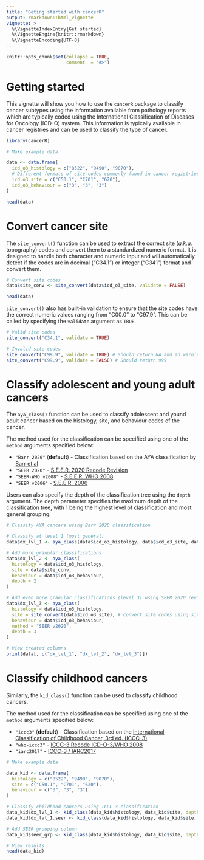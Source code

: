 ```yaml
---
title: "Geting started with cancerR"
output: rmarkdown::html_vignette
vignette: >
  %\VignetteIndexEntry{Get started}
  %\VignetteEngine{knitr::rmarkdown}
  %\VignetteEncoding{UTF-8}
---
```


```r
knitr::opts_chunk$set(collapse = TRUE,
                      comment  = "#>")
```

# Getting started

This vignette will show you how to use the `cancerR` package to classify cancer 
subtypes using the information available from pathology reports which are typically
coded using the International Classification of Diseases for Oncology (ICD-O) system. 
This information is typically available in cancer registries and can be used to 
classify the type of cancer.

```r
library(cancerR)

# Make example data

data <- data.frame(
  icd_o3_histology = c("8522", "9490", "9070"),
  # Different formats of site codes commonly found in cancer registries
  icd_o3_site = c("C50.1", "C701", "620"),
  icd_o3_behaviour = c("3", "3", "3")
)

head(data)

```

# Convert cancer site

The `site_convert()` function can be used to extract the correct site (*a.k.a.* 
topography) codes and convert them to a standardized numeric format. It is designed
to handle both character and numeric input and will automatically detect if the codes
are in decimal ("C34.1") or integer ("C341") format and convert them.


```r

# Convert site codes
data$site_conv <- site_convert(data$icd_o3_site, validate = FALSE)

head(data)

```

`site_convert()` also has built-in validation to ensure that the site codes have 
the correct numeric values ranging from "C00.0" to "C97.9".
This can be called by specifying the `validate` argument as `TRUE`.

```r

# Valid site codes
site_convert("C34.1", validate = TRUE)

# Invalid site codes
site_convert("C99.9", validate = TRUE) # Should return NA and an warning message
site_convert("C99.9", validate = FALSE) # Should return 999

```


# Classify adolescent and young adult cancers

The `aya_class()` function can be used to classify adolescent and yound adult 
cancer based on the histology, site, and behaviour codes of the cancer.

The method used for the classification can be specified using one of the `method` 
arguments specified below:

- `"Barr 2020"` (**default**) - Classification based on the AYA classification by [Barr et al](https://doi.org/10.1002/cncr.33041)
- `"SEER 2020"` - [S.E.E.R. 2020 Recode Revision](https://seer.cancer.gov/ayarecode/aya-2020.html)
- `"SEER-WHO v2008"` - [S.E.E.R. WHO 2008](https://seer.cancer.gov/ayarecode/aya-who2008.html)
- `"SEER v2006"` - [S.E.E.R. 2006](https://seer.cancer.gov/ayarecode/ayarecode-orig.html)


Users can also specify the depth of the classification tree using the `depth` 
argument. The depth parameter specifies the maximum depth of the classification 
tree, with 1 being the highest level of classification and most general grouping.

```r

# Classify AYA cancers using Barr 2020 classification

# Classify at level 1 (most general)
data$dx_lvl_1 <- aya_class(data$icd_o3_histology, data$icd_o3_site, data$icd_o3_behaviour, depth = 1)

# Add more granular classifications
data$dx_lvl_2 <- aya_class(
  histology = data$icd_o3_histology, 
  site = data$site_conv, 
  behaviour = data$icd_o3_behaviour, 
  depth = 2
)

# Add even more granular classifications (level 3) using SEER 2020 revision classification
data$dx_lvl_3 <- aya_class(
  histology = data$icd_o3_histology, 
  site = site_convert(data$icd_o3_site), # Convert site codes using site_convert()
  behaviour = data$icd_o3_behaviour,
  method = "SEER v2020",
  depth = 3
)

# View created columns
print(data[, c("dx_lvl_1", "dx_lvl_2", "dx_lvl_3")])

```

# Classify childhood cancers

Similarly, the `kid_class()` function can be used to classify childhood cancers.

The method used for the classification can be specified using one of the `method`
arguments specified below:

- `"iccc3"` (**default**) - Classification based on the [International Classification of Childhood Cancer, 3rd ed. (ICCC-3)](https://doi.org/10.1002/cncr.20910)
- `"who-iccc3"` - [ICCC-3 Recode ICD-O-3/WHO 2008](https://seer.cancer.gov/iccc/iccc-who2008.html)
- `"iarc2017"` - [ICCC-3 / IARC2017](https://seer.cancer.gov/iccc/iccc-iarc-2017.html)

```r

# Make example data

data_kid <- data.frame(
  histology = c("8522", "9490", "9070"),
  site = c("C50.1", "C701", "620"),
  behaviour = c("3", "3", "3")
)

# Classify childhood cancers using ICCC-3 classification
data_kid$dx_lvl_1 <- kid_class(data_kid$histology, data_kid$site, depth = 1) # ICCC-3
data_kid$dx_lvl_1.seer <- kid_class(data_kid$histology, data_kid$site, method = "who-iccc3", depth = 1) # WHO-SEER recode

# Add SEER grouping column
data_kid$seer_grp <- kid_class(data_kid$histology, data_kid$site, depth = 99)

# View results
head(data_kid)

```
